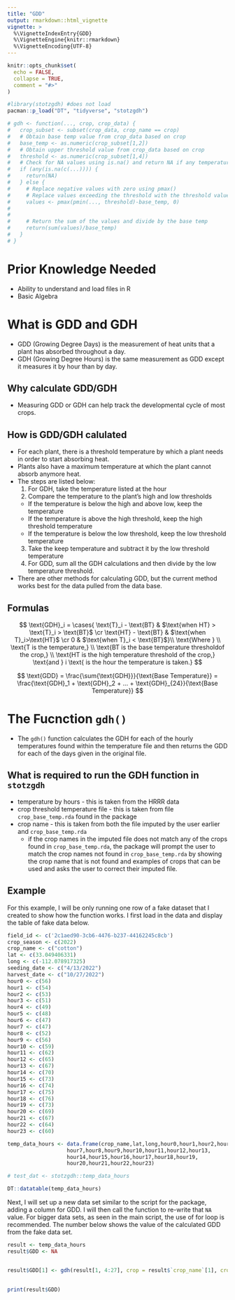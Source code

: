 ```yaml
---
title: "GDD"
output: rmarkdown::html_vignette
vignette: >
  %\VignetteIndexEntry{GDD}
  %\VignetteEngine{knitr::rmarkdown}
  %\VignetteEncoding{UTF-8}
---
```


```r
knitr::opts_chunk$set(
  echo = FALSE, 
  collapse = TRUE,
  comment = "#>"
)
```

```r
#library(stotzgdh) #does not load
pacman::p_load("DT", "tidyverse", "stotzgdh")
```


```r
# gdh <- function(..., crop, crop_data) {
#   crop_subset <- subset(crop_data, crop_name == crop)
#   # Obtain base temp value from crop_data based on crop
#   base_temp <- as.numeric(crop_subset[1,2])
#   # Obtain upper threshold value from crop_data based on crop
#   threshold <- as.numeric(crop_subset[1,4])
#   # Check for NA values using is.na() and return NA if any temperature values are missing
#   if (any(is.na(c(...)))) {
#     return(NA)
#   } else {
#     # Replace negative values with zero using pmax()
#     # Replace values exceeding the threshold with the threshold value
#     values <- pmax(pmin(..., threshold)-base_temp, 0)
#     
#  
#     # Return the sum of the values and divide by the base temp
#     return(sum(values)/base_temp)
#   }
# }
```

# Prior Knowledge Needed

* Ability to understand and load files in R
* Basic Algebra

# What is GDD and GDH

* GDD (Growing Degree Days) is the measurement of heat units that a plant has absorbed throughout a day. 
* GDH (Growing Degree Hours) is the same measurement as GDD except it measures it by hour than by day.

## Why calculate GDD/GDH

* Measuring GDD or GDH can help track the developmental cycle of most crops. 

## How is GDD/GDH calulated

* For each plant, there is a threshold temperature by which a plant needs in order to start absorbing heat.
* Plants also have a maximum temperature at which the plant cannot absorb anymore heat.
* The steps are listed below:
  1. For GDH, take the temperature listed at the hour
  2. Compare the temperature to the plant's high and low thresholds
    - If the temperature is below the high and above low, keep the temperature
    - If the temperature is above the high threshold, keep the high threshold temperature
    - If the temperature is below the low threshold, keep the low threshold temperature
  3. Take the keep temperature and subtract it by the low threshold temperature
  4. For GDD, sum all the GDH calculations and then divide by the low temperature threshold.
* There are other methods for calculating GDD, but the current method works best for the data pulled from the data base.

## Formulas 

$$
\text{GDH}_i = \cases{ \text{T}_i - \text{BT}   & $\text{when HT} > \text{T}_i > \text{BT}$ \cr
                      \text{HT} - \text{BT}     & $\text{when T}_i>\text{HT}$ \cr
                      0                         & $\text{when T}_i < \text{BT}$}\\
\text{Where } \\
\text{T is the temperature,} \\ 
\text{BT is the base temperature thresholdof the crop,} \\
\text{HT is the high temperature threshold of the crop,}
\text{and } i \text{ is the hour the temperature is taken.}  
$$


$$
\text{GDD} = \frac{\sum{\text{GDH}}}{\text{Base Temperature}} = \frac{\text{GDH}_1 + \text{GDH}_2 + ... + \text{GDH}_{24}}{\text{Base Temperature}}
$$

# The Fucnction `gdh()`

* The `gdh()` function calculates the GDH for each of the hourly temperatures found within the temperature file and then returns the GDD for each of the days given in the original file.

## What is required to run the GDH function in `stotzgdh` 

* temperature by hours - this is taken from the HRRR data
* crop threshold temperature file - this is taken from file `crop_base_temp.rda` found in the package
* crop name - this is taken from both the file imputed by the user earlier and `crop_base_temp.rda`
  - if the crop names in the imputed file does not match any of the crops found in `crop_base_temp.rda`, the package  will prompt the user to match the crop names not found in `crop_base_temp.rda` by showing the crop name that is not found and examples of crops that can be used and asks the user to correct their imputed file. 

## Example

For this example, I will be only running one row of a fake dataset that I created to show how the function works. I first load in the data and display the table of fake data below. 

```r
field_id <- c('2c1aed90-3cb6-4476-b237-44162245c8cb')
crop_season <- c(2022)
crop_name <- c("cotton")
lat <- c(33.049406331)
long <- c(-112.078917325)
seeding_date <- c("4/13/2022")
harvest_date <- c("10/27/2022")
hour0 <- c(56)
hour1 <- c(54)
hour2 <- c(53)
hour3 <- c(51)
hour4 <- c(49)
hour5 <- c(48)
hour6 <- c(47)
hour7 <- c(47)
hour8 <- c(52)
hour9 <- c(56)
hour10 <- c(59)
hour11 <- c(62)
hour12 <- c(65)
hour13 <- c(67)
hour14 <- c(70)
hour15 <- c(73)
hour16 <- c(74)
hour17 <- c(75)
hour18 <- c(76)
hour19 <- c(73)
hour20 <- c(69)
hour21 <- c(67)
hour22 <- c(64)
hour23 <- c(60)

temp_data_hours <- data.frame(crop_name,lat,long,hour0,hour1,hour2,hour3,hour4,hour5, hour6,
                   hour7,hour8,hour9,hour10,hour11,hour12,hour13,
                   hour14,hour15,hour16,hour17,hour18,hour19,
                   hour20,hour21,hour22,hour23)
```


```r
# test_dat <- stotzgdh::temp_data_hours

DT::datatable(temp_data_hours)
```

Next, I will set up a new data set similar to the script for the package, adding a column for GDD. I will then call the function to re-write that `NA` value. For bigger data sets, as seen in the main script, the use of for loop is recommended. The number below shows the value of the calculated GDD from the fake data set. 

```r
result <- temp_data_hours
result$GDD <- NA


result$GDD[1] <- gdh(result[1, 4:27], crop = result$`crop_name`[1], crop_data = stotzgdh::crop_base_temp)
   
 
print(result$GDD)
```


